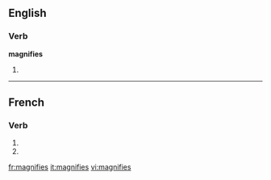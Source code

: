 ==English==

===Verb===
'''magnifies'''

# {{third-person singular of|[[magnify]]}}

{{see|magnifiés}}

----

==French==

===Verb===
{{fr-verb-form}}

# {{form of|[[second-person|Second-person]] [[singular]] [[present indicative]]|[[magnifier]]|lang=French}}
# {{form of|Second-person singular [[present subjunctive]]|magnifier|lang=French}}

[[fr:magnifies]]
[[it:magnifies]]
[[vi:magnifies]]